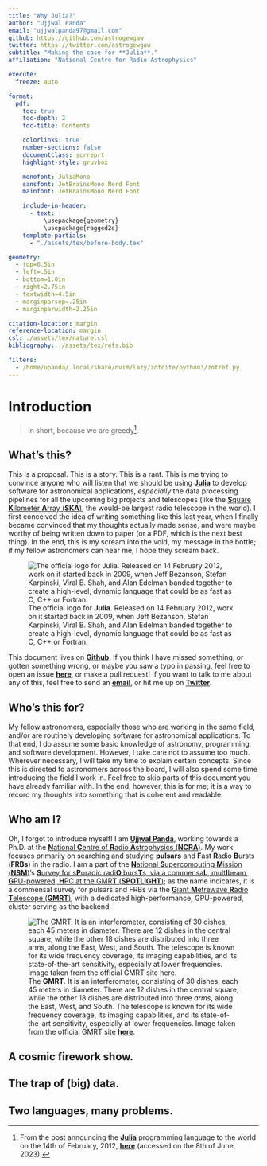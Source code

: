 ```yaml
---
title: "Why Julia?"
author: "Ujjwal Panda"
email: "ujjwalpanda97@gmail.com"
github: https://github.com/astrogewgaw
twitter: https://twitter.com/astrogewgaw
subtitle: "Making the case for **Julia**."
affiliation: "National Centre for Radio Astrophysics"

execute:
  freeze: auto

format:
  pdf:
    toc: true
    toc-depth: 2
    toc-title: Contents

    colorlinks: true
    number-sections: false
    documentclass: scrreprt
    highlight-style: gruvbox

    monofont: JuliaMono
    sansfont: JetBrainsMono Nerd Font
    mainfont: JetBrainsMono Nerd Font

    include-in-header:
      - text: |
          \usepackage{geometry}
          \usepackage{ragged2e}
    template-partials:
      - "./assets/tex/before-body.tex"

geometry:
  - top=0.5in
  - left=.5in
  - bottom=1.0in
  - right=2.75in
  - textwidth=4.5in
  - marginparsep=.25in
  - marginparwidth=2.25in

citation-location: margin
reference-location: margin
csl: ./assets/tex/nature.csl
bibliography: ./assets/tex/refs.bib

filters:
  - /home/upanda/.local/share/nvim/lazy/zotcite/python3/zotref.py
---
```


\thispagestyle{empty}
\setcounter{page}{0}
\justifying

# Introduction

> In short, because we are greedy[^1].

[^1]: From the post announcing the [**Julia**][julia] programming language to the world on the 14th of February, 2012, [**here**](https://julialang.org/blog/2012/02/why-we-created-julia/) (accessed on the 8th of June, 2023).

## What's this?

This is a proposal. This is a story. This is a rant. This is me trying to convince anyone who will listen that we should be using [**Julia**][julia] to develop software for astronomical applications, *especially* the data processing pipelines for all the upcoming big projects and telescopes (like the [**S**quare **K**ilometer **A**rray (**SKA**)][ska], the would-be largest radio telescope in the world). I first conceived the idea of writing something like this last year, when I finally became convinced that my thoughts actually made sense, and were maybe worthy of being written down to paper (or a PDF, which is the next best thing). In the end, this is my scream into the void, my message in the bottle; if my fellow astronomers can hear me, I hope they scream back.

:::{.column-margin}
![The official logo for **Julia**. Released on 14 February 2012, work on it started back in 2009, when Jeff Bezanson, Stefan Karpinski, Viral B. Shah, and Alan Edelman banded together to create a high-level, dynamic language that could be as fast as C, C++ or Fortran.](./assets/img/julia-logo-color.svg)
:::

This document lives on [**Github**][src]. If you think I have missed something, or gotten something wrong, or maybe you saw a typo in passing, feel free to open an issue [**here**][issues], or make a pull request! If you want to talk to me about any of this, feel free to send an [**email**][email], or hit me up on [**Twitter**][twitter].

## Who's this for?

My fellow astronomers, especially those who are working in the same field, and/or are routinely developing software for astronomical applications. To that end, I do assume some basic knowledge of astronomy, programming, and software development. However, I take care not to assume too much. Wherever necessary, I will take my time to explain certain concepts. Since this is directed to astronomers across the board, I will also spend some time introducing the field I work in. Feel free to skip parts of this document you have already familiar with. In the end, however, this is for me; it is a way to record my thoughts into something that is coherent and readable.

## Who am I?

Oh, I forgot to introduce myself! I am [**Ujjwal Panda**][me], working towards a Ph.D. at the [**N**ational **C**entre of **R**adio **A**strophysics (**NCRA**)][ncra]. My work focuses primarily on searching and studying **pulsars** and **F**ast **R**adio **B**ursts (**FRBs**) in the radio. I am a part of the [**N**ational **S**upercomputing **M**ission (**NSM**)][nsm]'s [**S**urvey for s**P**oradic radi**O** burs**T**s, via a commensa**L**, mult**I**beam, **G**PU-powered, **H**PC at the GMR**T** (**SPOTLIGHT**)][spotlight]; as the name indicates, it is a commensal survey for pulsars and FRBs via the [**G**iant **M**etrewave **R**adio **T**elescope (**GMRT**)][gmrt], with a dedicated high-performance, GPU-powered, cluster serving as the backend.

:::{.column-margin}
![The **GMRT**. It is an interferometer, consisting of 30 dishes, each 45 meters in diameter. There are 12 dishes in the central square, while the other 18 dishes are distributed into three *arms*, along the East, West, and South. The telescope is known for its wide frequency coverage, its imaging capabilities, and its state-of-the-art sensitivity, especially at lower frequencies. Image taken from the official GMRT site [**here**](http://www.gmrt.ncra.tifr.res.in/general/photo_gallery/photo.html).](./assets/img/gmrt.jpg)
:::

## A cosmic firework show.
## The trap of (big) data.
## Two languages, many problems.

[julia]: julialang.org
[nsm]: https://nsmindia.in
[quarto]: https://quarto.org
[me]: https://astrogewgaw.com
[ska]: https://www.skao.int/en
[python]: https://www.python.org
[ncra]: http://www.ncra.tifr.res.in
[spotlight]: nsmgmrt.ncra.tifr.res.in
[tempo]: https://tempo.sourceforge.net
[email]: mailto:ujjwalpanda97@gmail.com
[gmrt]: http://www.gmrt.ncra.tifr.res.in
[twitter]: https://twitter.com/astrogewgaw
[sigproc]: https://sigproc.sourceforge.net
[ffapipe]: https://github.com/GHRSS/ffapipe
[psrchive]: https://psrchive.sourceforge.net
[tempo2]: https://bitbucket.org/psrsoft/tempo2
[presto]: https://github.com/scottransom/presto
[issues]: https://github.com/astrogewgaw/txt/issues
[ghrss]: http://www.ncra.tifr.res.in/~bhaswati/GHRSS.html
[AA]: https://github.com/AstroAccelerateOrg/astro-accelerate
[src]: https://github.com/astrogewgaw/txt/blob/main/whyjulia

[xkcd:bad_code]: https://imgs.xkcd.com/comics/bad_code.png
[xkcd:good_code]: https://imgs.xkcd.com/comics/good_code.png
[xkcd:data_trap]: https://imgs.xkcd.com/comics/data_trap.png
[xkcd:standards]: https://imgs.xkcd.com/comics/standards.png
[xkcd:dependency]: https://imgs.xkcd.com/comics/dependency.png
[xkcd:code_quality]: https://imgs.xkcd.com/comics/code_quality.png
